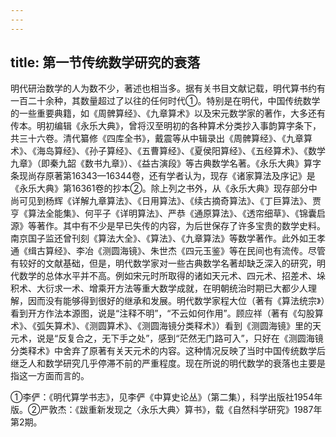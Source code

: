 ```yaml
---
---
---
```

title: 第一节传统数学研究的衰落
---



明代研治数学的人为数不少，著述也相当多。据有关书目文献记载，明代算书约有一百二十余种，其数量超过了以往的任何时代①。特别是在明代，中国传统数学的一些重要典籍，如《周髀算经》、《九章算术》以及宋元数学家的著作，大多还有传本。明初编辑《永乐大典》，曾将汉至明初的各种算术分类抄入事韵算字条下，共三十六卷。清代纂修《四库全书》，戴震等从中辑录出《周髀算经》、《九章算术》、《海岛算经》、《孙子算经》、《五曹算经》、《夏侯阳算经》、《五经算术》、《数学九章》（即秦九韶《数书九章》）、《益古演段》等古典数学名著。《永乐大典》算字条现尚存原著第16343—16344卷，还有学者认为，现存《诸家算法及序记》是《永乐大典》第16361卷的抄本②。除上列之书外，从《永乐大典》现存部分中尚可见到杨辉《详解九章算法》、《日用算法》、《续古摘奇算法》、《丁巨算法》、贾亨《算法全能集》、何平子《详明算法》、严恭《通原算法》、《透帘细草》、《锦囊启源》等著作。其中有不少是早已失传的内容，为后世保存了许多宝贵的数学史料。南京国子监还曾刊刻《算法大全》、《算法》、《九章算法》等数学著作。此外如王孝通《缉古算经》、李冶《测圆海镜》、朱世杰《四元玉鉴》等在民间也有流传。尽管有较好的文献基础，但是，明代数学家对一些古典数学名著却缺乏深入的研究，明代数学的总体水平并不高。例如宋元时所取得的诸如天元术、四元术、招差术、垛积术、大衍求一术、增乘开方法等重大数学成就，在明朝统治时期已大都少人理解，因而没有能够得到很好的继承和发展。明代数学家程大位（著有《算法统宗》）看到开方作法本源图，说是“注释不明”，“不云如何作用”。顾应祥（著有《勾股算术》、《弧矢算术》、《测圆算术》、《测圆海镜分类释术》）看到《测圆海镜》里的天元术，说是“反复合之，无下手之处”，感到“茫然无门路可入”，只好在《测圆海镜分类释术》中舍弃了原著有关天元术的内容。这种情况反映了当时中国传统数学后继乏人和数学研究几乎停滞不前的严重程度。现在所说的明代数学的衰落也主要是指这一方面而言的。

①李俨：《明代算学书志》，见李俨《中算史论丛》（第二集），科学出版社1954年版。②严敦杰：《跋重新发现之〈永乐大典〉算书》，载《自然科学研究》1987年第2期。
